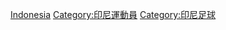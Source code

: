 {{Commonscat|Association football players from Indonesia}}

[[Category:各國足球運動員|Indonesia]]
[[Category:印尼運動員|Category:印尼運動員]]
[[Category:印尼足球|Category:印尼足球]]